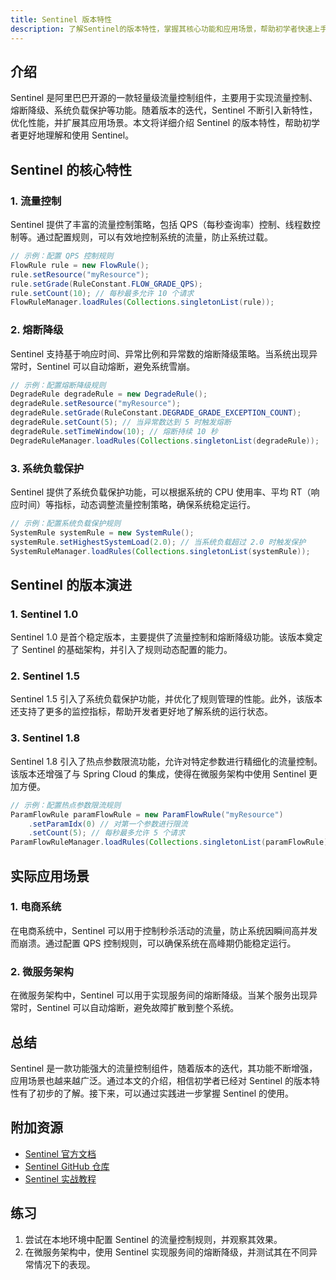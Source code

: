 ```yaml
---
title: Sentinel 版本特性
description: 了解Sentinel的版本特性，掌握其核心功能和应用场景，帮助初学者快速上手Sentinel。
---
```


## 介绍

Sentinel 是阿里巴巴开源的一款轻量级流量控制组件，主要用于实现流量控制、熔断降级、系统负载保护等功能。随着版本的迭代，Sentinel 不断引入新特性，优化性能，并扩展其应用场景。本文将详细介绍 Sentinel 的版本特性，帮助初学者更好地理解和使用 Sentinel。

## Sentinel 的核心特性

### 1. 流量控制

Sentinel 提供了丰富的流量控制策略，包括 QPS（每秒查询率）控制、线程数控制等。通过配置规则，可以有效地控制系统的流量，防止系统过载。

```java
// 示例：配置 QPS 控制规则
FlowRule rule = new FlowRule();
rule.setResource("myResource");
rule.setGrade(RuleConstant.FLOW_GRADE_QPS);
rule.setCount(10); // 每秒最多允许 10 个请求
FlowRuleManager.loadRules(Collections.singletonList(rule));
```

### 2. 熔断降级

Sentinel 支持基于响应时间、异常比例和异常数的熔断降级策略。当系统出现异常时，Sentinel 可以自动熔断，避免系统雪崩。

```java
// 示例：配置熔断降级规则
DegradeRule degradeRule = new DegradeRule();
degradeRule.setResource("myResource");
degradeRule.setGrade(RuleConstant.DEGRADE_GRADE_EXCEPTION_COUNT);
degradeRule.setCount(5); // 当异常数达到 5 时触发熔断
degradeRule.setTimeWindow(10); // 熔断持续 10 秒
DegradeRuleManager.loadRules(Collections.singletonList(degradeRule));
```

### 3. 系统负载保护

Sentinel 提供了系统负载保护功能，可以根据系统的 CPU 使用率、平均 RT（响应时间）等指标，动态调整流量控制策略，确保系统稳定运行。

```java
// 示例：配置系统负载保护规则
SystemRule systemRule = new SystemRule();
systemRule.setHighestSystemLoad(2.0); // 当系统负载超过 2.0 时触发保护
SystemRuleManager.loadRules(Collections.singletonList(systemRule));
```

## Sentinel 的版本演进

### 1. Sentinel 1.0

Sentinel 1.0 是首个稳定版本，主要提供了流量控制和熔断降级功能。该版本奠定了 Sentinel 的基础架构，并引入了规则动态配置的能力。

### 2. Sentinel 1.5

Sentinel 1.5 引入了系统负载保护功能，并优化了规则管理的性能。此外，该版本还支持了更多的监控指标，帮助开发者更好地了解系统的运行状态。

### 3. Sentinel 1.8

Sentinel 1.8 引入了热点参数限流功能，允许对特定参数进行精细化的流量控制。该版本还增强了与 Spring Cloud 的集成，使得在微服务架构中使用 Sentinel 更加方便。

```java
// 示例：配置热点参数限流规则
ParamFlowRule paramFlowRule = new ParamFlowRule("myResource")
    .setParamIdx(0) // 对第一个参数进行限流
    .setCount(5); // 每秒最多允许 5 个请求
ParamFlowRuleManager.loadRules(Collections.singletonList(paramFlowRule));
```

## 实际应用场景

### 1. 电商系统

在电商系统中，Sentinel 可以用于控制秒杀活动的流量，防止系统因瞬间高并发而崩溃。通过配置 QPS 控制规则，可以确保系统在高峰期仍能稳定运行。

### 2. 微服务架构

在微服务架构中，Sentinel 可以用于实现服务间的熔断降级。当某个服务出现异常时，Sentinel 可以自动熔断，避免故障扩散到整个系统。

## 总结

Sentinel 是一款功能强大的流量控制组件，随着版本的迭代，其功能不断增强，应用场景也越来越广泛。通过本文的介绍，相信初学者已经对 Sentinel 的版本特性有了初步的了解。接下来，可以通过实践进一步掌握 Sentinel 的使用。

## 附加资源

- [Sentinel 官方文档](https://sentinelguard.io/zh-cn/docs/introduction.html)
- [Sentinel GitHub 仓库](https://github.com/alibaba/Sentinel)
- [Sentinel 实战教程](https://sentinelguard.io/zh-cn/docs/tutorials.html)

## 练习

1. 尝试在本地环境中配置 Sentinel 的流量控制规则，并观察其效果。
2. 在微服务架构中，使用 Sentinel 实现服务间的熔断降级，并测试其在不同异常情况下的表现。
